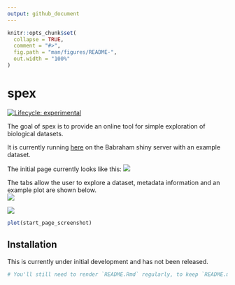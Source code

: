 ---
output: github_document
---

<!-- README.md is generated from README.Rmd. Please edit that file -->

```{r, include = FALSE}
knitr::opts_chunk$set(
  collapse = TRUE,
  comment = "#>",
  fig.path = "man/figures/README-",
  out.width = "100%"
)
```

# spex

<!-- badges: start -->
[![Lifecycle: experimental](https://img.shields.io/badge/lifecycle-experimental-orange.svg)](https://www.tidyverse.org/lifecycle/#experimental)
<!-- badges: end -->

The goal of spex is to provide an online tool for simple exploration of biological 
datasets.

It is currently running [here](https://www.bioinformatics.babraham.ac.uk/shiny/spex/spex/) on the Babraham shiny server with an example dataset.  

The initial page currently looks like this:
![](man/figures/README-start_page_screenshot.png)
   
The tabs allow the user to explore a dataset, metadata information and an example plot are shown below.  
![](man/figures/README-metadata_screenshot.png)
   
![](man/figures/README-density_screenshot.png)
   
   
```{r first_page, echo = FALSE, eval = FALSE}
plot(start_page_screenshot)
```


## Installation

This is currently under initial development and has not been released.

```{r, eval = FALSE, echo = FALSE}
# You'll still need to render `README.Rmd` regularly, to keep `README.md` up-to-date. `devtools::build_readme()` is handy for this. You could also use GitHub Actions to re-render `README.Rmd` every time you push. An example workflow can be found here: <https://github.com/r-lib/actions/tree/master/examples>.
```